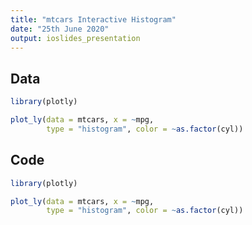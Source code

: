 ```yaml
---
title: "mtcars Interactive Histogram"
date: "25th June 2020"
output: ioslides_presentation
---
```


## Data

```r
library(plotly)

plot_ly(data = mtcars, x = ~mpg,
        type = "histogram", color = ~as.factor(cyl))
```

## Code

```r
library(plotly)

plot_ly(data = mtcars, x = ~mpg,
        type = "histogram", color = ~as.factor(cyl))
```